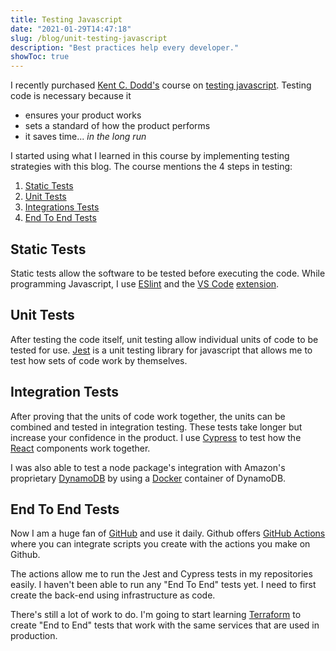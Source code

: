 ```yaml
---
title: Testing Javascript
date: "2021-01-29T14:47:18"
slug: /blog/unit-testing-javascript
description: "Best practices help every developer."
showToc: true
---
```



I recently purchased [Kent C. Dodd's](https://twitter.com/kentcdodds?s=21) course on [testing javascript](https://testingjavascript.com). Testing code is necessary because it
- ensures your product works
- sets a standard of how the product performs
- it saves time... *in the long run*

I started using what I learned in this course by implementing testing strategies with this blog. The course mentions the 4 steps in testing:
1. [Static Tests](#static-tests)
2. [Unit Tests](#unit-tests)
3. [Integrations Tests](#integrations-tests)
4. [End To End Tests](#end-to-end-tests)

## Static Tests
Static tests allow the software to be tested before executing the code. While programming Javascript, I use [ESlint](https://eslint.org) and the [VS Code](https://code.visualstudio.com) [extension](https://github.com/Microsoft/vscode-eslint).

<Eslint />

<Vscode />

## Unit Tests
After testing the code itself, unit testing allow individual units of code to be tested for use. [Jest](https://jestjs.io) is a unit testing library for javascript that allows me to test how sets of code work by themselves.

<Jest />

## Integration Tests
After proving that the units of code work together, the units can be combined and tested in integration testing. These tests take longer but increase your confidence in the product. I use [Cypress](https://www.cypress.io) to test how the [React](https://reactjs.org) components work together.

<Cypress /> 

I was also able to test a node package's integration with Amazon's proprietary [DynamoDB](https://aws.amazon.com/dynamodb/) by using a [Docker](https://www.docker.com) container of DynamoDB.

<Docker />

## End To End Tests
Now I am a huge fan of [GitHub](https://github.com/tnorlund/Blog) and use it daily. Github offers [GitHub Actions](https://github.com/features/actions) where you can integrate scripts you create with the actions you make on Github.

<Github />

<GithubActions />

The actions allow me to run the Jest and Cypress tests in my repositories easily. I haven't been able to run any "End To End" tests yet. I need to first create the back-end using infrastructure as code.

There's still a lot of work to do. I'm going to start learning [Terraform](https://www.terraform.io) to create "End to End" tests that work with the same services that are used in production.

<Terraform />
